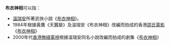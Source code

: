 '''布衣神相'''可以指：
*[[溫瑞安|溫瑞安]]所著武俠小說《[[布衣神相|布衣神相]]》。
*1984年根據黃鷹《天蠶變》及溫瑞安《布衣神相》改編而拍成的香港[[邵氏電影|邵氏電影]]《[[布衣神相_(電影)|布衣神相]]》
*2000年代[[香港無綫電視|香港無綫電視]]根據溫瑞安同名小說改編而拍成的劇集《[[布衣神相_(電視劇)|布衣神相]]》
{{disambig|Cat=四字作品消歧义}}
